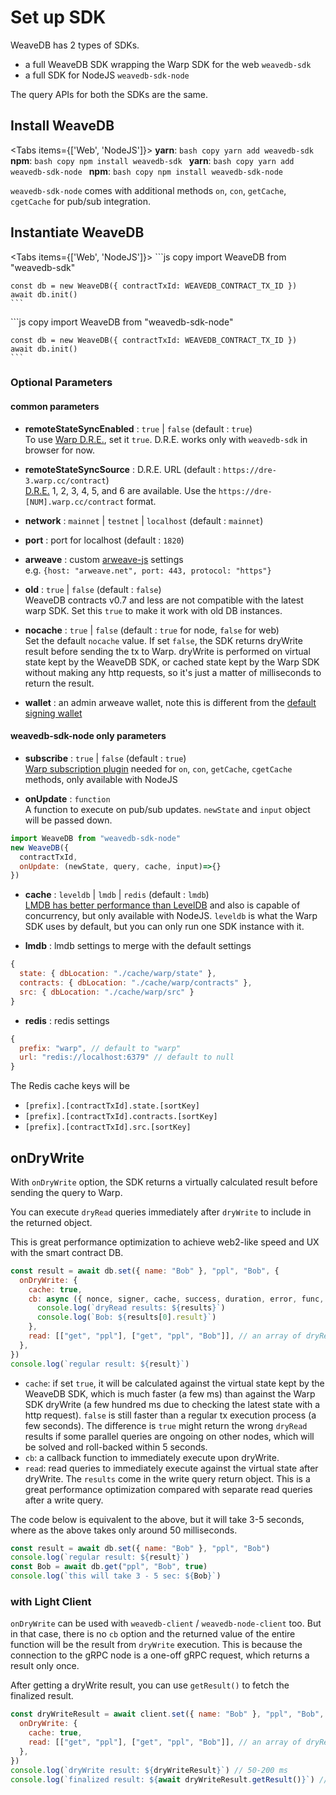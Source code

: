 
# Set up SDK

WeaveDB has 2 types of SDKs.
- a full WeaveDB SDK wrapping the Warp SDK for the web `weavedb-sdk`
- a full SDK for NodeJS `weavedb-sdk-node`

The query APIs for both the SDKs are the same.

## Install WeaveDB

<Tabs items={['Web', 'NodeJS']}>
  <Tab>
    **yarn**:
    ```bash copy
    yarn add weavedb-sdk
    ```
    **npm**:
    ```bash copy
    npm install weavedb-sdk
    ```
  </Tab>
  <Tab>
    **yarn**:
    ```bash copy
    yarn add weavedb-sdk-node
    ```
    **npm**:
    ```bash copy
    npm install weavedb-sdk-node
    ```
  </Tab>
</Tabs>

`weavedb-sdk-node` comes with additional methods `on`, `con`, `getCache`, `cgetCache` for pub/sub integration.

## Instantiate WeaveDB

<Tabs items={['Web', 'NodeJS']}>
  <Tab>
    ```js copy
    import WeaveDB from "weavedb-sdk"

    const db = new WeaveDB({ contractTxId: WEAVEDB_CONTRACT_TX_ID })
    await db.init()
    ```
  </Tab>
  <Tab>
    ```js copy
    import WeaveDB from "weavedb-sdk-node"

    const db = new WeaveDB({ contractTxId: WEAVEDB_CONTRACT_TX_ID })
    await db.init()
    ```
  </Tab>
</Tabs>

### Optional Parameters

#### common parameters

- **remoteStateSyncEnabled** : `true` | `false` (default : `true`)  
To use [Warp D.R.E.](https://academy.warp.cc/docs/sdk/advanced/evaluation-options#state-auto-sync), set it `true`. D.R.E. works only with `weavedb-sdk` in browser for now.

- **remoteStateSyncSource** : D.R.E. URL (default : `https://dre-3.warp.cc/contract`)  
[D.R.E.](https://academy.warp.cc/docs/dre/overview#nodes) 1, 2, 3, 4, 5, and 6 are available. Use the `https://dre-[NUM].warp.cc/contract` format.

- **network** : `mainnet` | `testnet` | `localhost` (default : `mainnet`)

- **port** : port for localhost  (default : `1820`)

- **arweave** : custom [arweave-js](https://github.com/ArweaveTeam/arweave-js) settings  
e.g. `{host: "arweave.net", port: 443, protocol: "https"}`

- **old** : `true` | `false` (default : `false`)  
WeaveDB contracts v0.7 and less are not compatible with the latest warp SDK. Set this `true` to make it work with old DB instances.

- **nocache** : `true` | `false` (default : `true` for node, `false` for web)  
Set the default `nocache` value. If set `false`, the SDK returns dryWrite result before sending the tx to Warp. dryWrite is performed on virtual state kept by the WeaveDB SDK, or cached state kept by the Warp SDK without making any http requests, so it's just a matter of milliseconds to return the result.

- **wallet** : an admin arweave wallet, note this is different from the [default signing wallet](/authentication#setdefaultwallet)

#### weavedb-sdk-node only parameters

- **subscribe** : `true` | `false` (default : `true`)  
[Warp subscription plugin](https://github.com/warp-contracts/warp-contracts-plugins/tree/main/warp-contracts-plugin-subscription) needed for `on`, `con`, `getCache`, `cgetCache` methods, only available with NodeJS

- **onUpdate** : `function`   
A function to execute on pub/sub updates. `newState` and `input` object will be passed down.

```js copy
import WeaveDB from "weavedb-sdk-node" 
new WeaveDB({
  contractTxId,
  onUpdate: (newState, query, cache, input)=>{}
})
```

- **cache** : `leveldb` | `lmdb` | `redis` (default : `lmdb`)  
[LMDB has better performance than LevelDB](https://mozilla.github.io/firefox-browser-architecture/text/0017-lmdb-vs-leveldb.html) and also is capable of concurrency, but only available with NodeJS. `leveldb` is what the Warp SDK uses by default, but you can only run one SDK instance with it.

- **lmdb** : lmdb settings to merge with the default settings  

```js copy
{
  state: { dbLocation: "./cache/warp/state" },
  contracts: { dbLocation: "./cache/warp/contracts" },
  src: { dbLocation: "./cache/warp/src" }
}
````

- **redis** : redis settings  

```js copy
{
  prefix: "warp", // default to "warp"
  url: "redis://localhost:6379" // default to null
}
```
The Redis cache keys will be

- `[prefix].[contractTxId].state.[sortKey]`
- `[prefix].[contractTxId].contracts.[sortKey]`
- `[prefix].[contractTxId].src.[sortKey]`

## onDryWrite

With `onDryWrite` option, the SDK returns a virtually calculated result before sending the query to Warp.

You can execute `dryRead` queries immediately after `dryWrite` to include in the returned object.

This is great performance optimization to achieve web2-like speed and UX with the smart contract DB.

```js copy
const result = await db.set({ name: "Bob" }, "ppl", "Bob", {
  onDryWrite: {
    cache: true,
    cb: async ({ nonce, signer, cache, success, duration, error, func, state, results }) => {
	  console.log(`dryRead results: ${results}`)
	  console.log(`Bob: ${results[0].result}`)
	},
    read: [["get", "ppl"], ["get", "ppl", "Bob"]], // an array of dryRead queries
  },
})
console.log(`regular result: ${result}`)
```

- `cache`: if set `true`, it will be calculated against the virtual state kept by the WeaveDB SDK, which is much faster (a few ms) than against the Warp SDK dryWrite (a few hundred ms due to checking the latest state with a http request). `false` is still faster than a regular tx execution process (a few seconds). The difference is `true` might return the wrong `dryRead` results if some parallel queries are ongoing on other nodes, which will be solved and roll-backed within 5 seconds.
- `cb`: a callback function to immediately execute upon dryWrite.
- `read`: read queries to immediately execute against the virtual state after dryWrite. The `results` come in the write query return object. This is a great performance optimization compared with separate read queries after a write query.

The code below is equivalent to the above, but it will take 3-5 seconds, where as the above takes only around 50 milliseconds.

```js copy
const result = await db.set({ name: "Bob" }, "ppl", "Bob")
console.log(`regular result: ${result}`)
const Bob = await db.get("ppl", "Bob", true)
console.log(`this will take 3 - 5 sec: ${Bob}`)
```

### with Light Client

`onDryWrite` can be used with `weavedb-client` / `weavedb-node-client` too. But in that case, there is no `cb` option and the returned value of the entire function will be the result from `dryWrite` execution. This is because the connection to the gRPC node is a one-off gRPC request, which returns a result only once.

After getting a dryWrite result, you can use `getResult()` to fetch the finalized result.

```js copy
const dryWriteResult = await client.set({ name: "Bob" }, "ppl", "Bob", {
  onDryWrite: {
    cache: true,
    read: [["get", "ppl"], ["get", "ppl", "Bob"]], // an array of dryRead queries
  },
})
console.log(`dryWrite result: ${dryWriteResult}`) // 50-200 ms
console.log(`finalized result: ${await dryWriteResult.getResult()}`) // 3-4 sec
```
